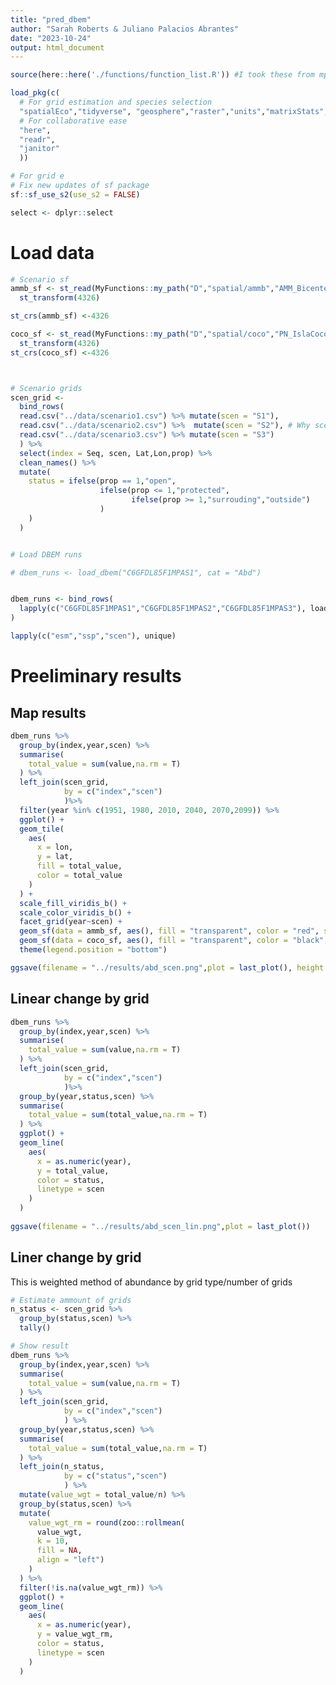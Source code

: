 ```yaml
---
title: "pred_dbem"
author: "Sarah Roberts & Juliano Palacios Abrantes"
date: "2023-10-24"
output: html_document
---
```


```r
source(here::here('./functions/function_list.R')) #I took these from mpa_c_toe

load_pkg(c(
  # For grid estimation and species selection
  "spatialEco","tidyverse", "geosphere","raster","units","matrixStats","sf","rmapshaper", "igraph",
  # For collaborative ease
  "here",
  "readr",
  "janitor"
  ))

# For grid e
# Fix new updates of sf package
sf::sf_use_s2(use_s2 = FALSE)

select <- dplyr::select

```

# Load data

```r

# Scenario sf
ammb_sf <- st_read(MyFunctions::my_path("D","spatial/ammb","AMM_Bicentenario_CostaRica.shp")) %>% 
  st_transform(4326)

st_crs(ammb_sf) <-4326

coco_sf <- st_read(MyFunctions::my_path("D","spatial/coco","PN_IslaCoco_CostaRica.shp")) %>% 
  st_transform(4326)
st_crs(coco_sf) <-4326



# Scenario grids
scen_grid <- 
  bind_rows(
  read.csv("../data/scenario1.csv") %>% mutate(scen = "S1"),
  read.csv("../data/scenario2.csv") %>%  mutate(scen = "S2"), # Why scenario 2 has prop2 and prop3? using prop for now
  read.csv("../data/scenario3.csv") %>% mutate(scen = "S3")
  ) %>% 
  select(index = Seq, scen, Lat,Lon,prop) %>% 
  clean_names() %>% 
  mutate(
    status = ifelse(prop == 1,"open",
                    ifelse(prop <= 1,"protected",
                           ifelse(prop >= 1,"surrouding","outside")
                    )
    )
  )


# Load DBEM runs

# dbem_runs <- load_dbem("C6GFDL85F1MPAS1", cat = "Abd")


dbem_runs <- bind_rows(
  lapply(c("C6GFDL85F1MPAS1","C6GFDL85F1MPAS2","C6GFDL85F1MPAS3"), load_dbem, cat = "Abd")
)

lapply(c("esm","ssp","scen"), unique)

```


# Preeliminary results

## Map results

```r

dbem_runs %>% 
  group_by(index,year,scen) %>% 
  summarise(
    total_value = sum(value,na.rm = T)
  ) %>% 
  left_join(scen_grid,
            by = c("index","scen")
            )%>% 
  filter(year %in% c(1951, 1980, 2010, 2040, 2070,2099)) %>% 
  ggplot() +
  geom_tile(
    aes(
      x = lon,
      y = lat,
      fill = total_value,
      color = total_value
    )
  ) +
  scale_fill_viridis_b() +
  scale_color_viridis_b() +
  facet_grid(year~scen) +
  geom_sf(data = ammb_sf, aes(), fill = "transparent", color = "red", size = 2) +
  geom_sf(data = coco_sf, aes(), fill = "transparent", color = "black", size = 2) +
  theme(legend.position = "bottom")

ggsave(filename = "../results/abd_scen.png",plot = last_plot(), height = 14)

```
## Linear change by grid

```r

dbem_runs %>% 
  group_by(index,year,scen) %>% 
  summarise(
    total_value = sum(value,na.rm = T)
  ) %>% 
  left_join(scen_grid,
            by = c("index","scen")
            )%>% 
  group_by(year,status,scen) %>% 
  summarise(
    total_value = sum(total_value,na.rm = T)
  ) %>% 
  ggplot() +
  geom_line(
    aes(
      x = as.numeric(year),
      y = total_value,
      color = status,
      linetype = scen
    )
  )
  
ggsave(filename = "../results/abd_scen_lin.png",plot = last_plot())

```
## Liner change by grid

This is weighted method of abundance by grid type/number of grids

```r

# Estimate ammount of grids
n_status <- scen_grid %>% 
  group_by(status,scen) %>% 
  tally()

# Show result
dbem_runs %>% 
  group_by(index,year,scen) %>% 
  summarise(
    total_value = sum(value,na.rm = T)
  ) %>% 
  left_join(scen_grid,
            by = c("index","scen")
            ) %>% 
  group_by(year,status,scen) %>% 
  summarise(
    total_value = sum(total_value,na.rm = T)
  ) %>% 
  left_join(n_status,
            by = c("status","scen")
            ) %>% 
  mutate(value_wgt = total_value/n) %>% 
  group_by(status,scen) %>% 
  mutate(
    value_wgt_rm = round(zoo::rollmean(
      value_wgt,
      k = 10, 
      fill = NA, 
      align = "left")
    )
  ) %>% 
  filter(!is.na(value_wgt_rm)) %>% 
  ggplot() +
  geom_line(
    aes(
      x = as.numeric(year),
      y = value_wgt_rm,
      color = status,
      linetype = scen
    )
  )
  

```